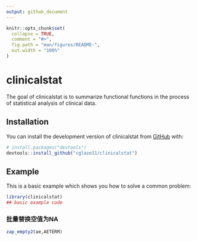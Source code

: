 ```yaml
---
output: github_document
---
```


<!-- README.md is generated from README.Rmd. Please edit that file -->

```r
knitr::opts_chunk$set(
  collapse = TRUE,
  comment = "#>",
  fig.path = "man/figures/README-",
  out.width = "100%"
)
```

# clinicalstat

<!-- badges: start -->
<!-- badges: end -->

The goal of clinicalstat is to summarize functional functions in the process of statistical analysis of clinical data.

## Installation

You can install the development version of clinicalstat from [GitHub](https://github.com/) with:

``` r
# install.packages("devtools")
devtools::install_github("cglaze11/clinicalstat")
```

## Example

This is a basic example which shows you how to solve a common problem:

```r
library(clinicalstat)
## basic example code
```

### 批量替换空值为NA

```r
zap_empty2(ae,AETERM)
```

